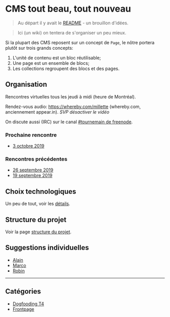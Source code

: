 # CMS tout beau, tout nouveau

> Au départ il y avait le [README](https://github.com/millette/tournemain/blob/ef74eda6e3c75ee328ad83d30080eab73a176c88/README.md) - un brouillon d'idées.

> Ici (un wiki) on tentera de s'organiser un peu mieux.

Si la plupart des CMS reposent sur un concept de `Page`, le nôtre portera plutôt sur trois grands concepts:

1. L'unité de contenu est un bloc réutilisable;
1. Une page est un ensemble de blocs;
1. Les collections regroupent des blocs et des pages.

## Organisation

Rencontres virtuelles tous les jeudi à midi (heure de Montréal).

Rendez-vous audio: <https://whereby.com/millette> (whereby.com, anciennement appear.in). _SVP désactiver le vidéo_

On discute aussi (IRC) sur le canal [#tournemain de freenode](https://kiwiirc.com/nextclient/chat.freenode.net:6697/?#tournemain).

### Prochaine rencontre

- [3 octobre 2019](/custom/reunion-2019-10-03)

### Rencontres précédentes

- [26 septembre 2019](/custom/reunion-2019-09-26)
- [19 septembre 2019](/custom/reunion-2019-09-19)

## Choix technologiques

Un peu de tout, voir les [détails](/custom/choix-technologiques).

## Structure du projet

Voir la page [structure du projet](/custom/t4-structure).

## Suggestions individuelles

- [Alain](/custom/Suggestions-de-Alain)
- [Marco](/custom/Suggestions-de-Marco)
- [Robin](/custom/Suggestions-de-Robin)

---

## Catégories

- [Dogfooding T4](/custom/df-t4)
- [Frontpage](/custom/frontpages)

